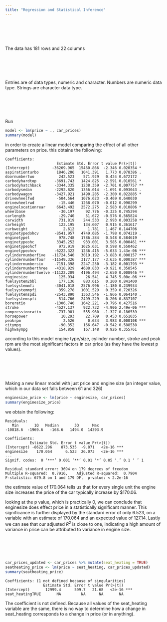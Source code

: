 ```yaml
---
title: "Regression and Statistical Inference"
---
```


# \
The data has 181 rows and 22 columns

# \
Entries are of data types, numeric and character. Numbers are numeric data type. Strings are character data type.

# \
Run 
```R
model <- lm(price ~ ., car_prices)
summary(model)
```
in order to create a linear model comparing the effect of all other parameters on price. this obtains the following:

```
Coefficients:
                       Estimate Std. Error t value Pr(>|t|)    
(Intercept)          -36269.965  15460.866  -2.346 0.020354 *  
aspirationturbo        1846.206   1041.391   1.773 0.078386 .  
doornumbertwo           242.523    571.929   0.424 0.672172    
carbodyhardtop        -3691.743   1424.825  -2.591 0.010561 *  
carbodyhatchback      -3344.335   1238.359  -2.701 0.007757 ** 
carbodysedan          -2292.820   1356.014  -1.691 0.093043 .  
carbodywagon          -3427.921   1490.285  -2.300 0.022885 *  
drivewheelfwd          -504.564   1076.623  -0.469 0.640030    
drivewheelrwd           -15.446   1268.070  -0.012 0.990299    
enginelocationrear     6643.492   2572.275   2.583 0.010806 *  
wheelbase               -30.197     92.776  -0.325 0.745294    
carlength               -29.740     51.672  -0.576 0.565824    
carwidth                731.819    244.533   2.993 0.003258 ** 
carheight               123.195    134.607   0.915 0.361617    
curbweight                2.612      1.781   1.467 0.144706    
enginetypedohcv       -8541.957   4749.685  -1.798 0.074219 .  
enginetypel             978.748   1786.384   0.548 0.584619    
enginetypeohc          3345.252    933.001   3.585 0.000461 ***
enginetypeohcf          972.919   1625.631   0.598 0.550462    
enginetypeohcv        -6222.322   1236.415  -5.033 1.43e-06 ***
cylindernumberfive   -11724.540   3019.192  -3.883 0.000157 ***
cylindernumberfour   -11549.326   3177.177  -3.635 0.000387 ***
cylindernumbersix     -7151.398   2247.230  -3.182 0.001793 ** 
cylindernumberthree   -4318.929   4688.833  -0.921 0.358545    
cylindernumbertwelve -11122.209   4196.494  -2.650 0.008946 ** 
enginesize              125.934     26.541   4.745 5.00e-06 ***
fuelsystem2bbl          177.136    883.615   0.200 0.841400    
fuelsystemmfi         -3041.018   2576.996  -1.180 0.239934    
fuelsystemmpfi          359.278   1001.529   0.359 0.720326    
fuelsystemspdi        -2543.890   1363.546  -1.866 0.064140 .  
fuelsystemspfi          514.766   2499.229   0.206 0.837107    
boreratio             -1306.740   1642.221  -0.796 0.427516    
stroke                -4527.137    922.732  -4.906 2.49e-06 ***
compressionratio       -737.901    555.960  -1.327 0.186539    
horsepower               10.293     22.709   0.453 0.651035    
peakrpm                   2.526      0.634   3.983 0.000108 ***
citympg                 -90.352    166.647  -0.542 0.588538    
highwaympg              154.858    167.148   0.926 0.355761    
```

according to this model engine type/size, cylinder number, stroke and peak rpm are the most significant factors in car price (as they have the lowest p values).
 
 
# \
Making a new linear model with just price and engine size (an integer value, which in our data set falls between $61$ and $326$)
```R
enginesize_price <- lm(price ~ enginesize, car_prices)
summary(enginesize_price)
```
we obtain the following:

```
Residuals:
   Min       1Q   Median       3Q      Max 
-10818.6  -1969.6   -168.6   1494.0  14393.9 

Coefficients:
           Estimate Std. Error t value Pr(>|t|)    
(Intercept) -8622.296    873.535  -9.871   <2e-16 ***
enginesize    170.064      6.523  26.073   <2e-16 ***
---
Signif. codes:  0 ‘***’ 0.001 ‘**’ 0.01 ‘*’ 0.05 ‘.’ 0.1 ‘ ’ 1

Residual standard error: 3694 on 179 degrees of freedom
Multiple R-squared:  0.7916,	Adjusted R-squared:  0.7904 
F-statistic: 679.8 on 1 and 179 DF,  p-value: < 2.2e-16
```
the estimate value of $170.064$ tells us that for every single unit the engine size increases the price of the car typically increase by $\$170.06$.

looking at the p value, which is practically $0$, we can conclude that enginesize does effect price in a statistically significant manner. This significance is further displayed by the standard error of only $6.523$, on a variable with an estimate of $170.064$ and an expected value of $127.14$. Lastly we can see that our adjusted $R^2$ is close to one, indicating a high amount of variance in price can be attributed to variance in engine size.

# \
```R
car_prices_updated <- car_prices %>% mutate(seat_heating = TRUE)
seatheating_price <- lm(price ~ seat_heating, car_prices_updated)
summary(seatheating_price)
```
```
Coefficients: (1 not defined because of singularities)
                 Estimate Std. Error t value Pr(>|t|)    
(Intercept)       12999.4      599.7   21.68   <2e-16 ***
seat_heatingTRUE       NA         NA      NA       NA 
```

The coefficient is not defined. Because all values of the seat_heating variable are the same, there is no way to determine how a change in seat_heating corresponds to a change in price (or in anything).